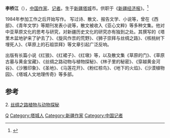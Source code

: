 {{copyedit|time=2014-11-30T06:52:31+00:00}}
{{blpsources|time=2014-11-30T06:51:08+00:00}}

'''李桥江'''（{{bd|1966年||}}），[[中国|中国]][[作家|作家]]、[[记者|记者]]。生于[[新疆|新疆]][[塔城|塔城]]市。供职于《[[新疆经济报|新疆经济报]]》。<ref>{{Cite web |url=http://www.ts.cn/GB/channel3/19/200602/21/227503.html |title=游牧生活的一曲挽歌——读李桥江《草原的门》 |access-date=2019-06-17 |archive-url=https://web.archive.org/web/20190617114604/http://www.ts.cn/GB/channel3/19/200602/21/227503.html |archive-date=2019-06-17 |dead-url=yes }}</ref>

1984年参加工作之后开始写作。 写过诗、散文、报告文学、小说等，曾在《西部》、《青年文学》等期刊发表小说等，散文被收入《亚心文粹》等多种文集。他对中亚草原文化的思考与研究，对新疆历史文化的研究亦有独到之处。其撰写的《塔里木盆地驴来了驴去了》、《旋风作祟的荒野》、《狮子崇拜与丝绸之路》、《核桃树下埋死人》、《草原上的石祖崇拜》等文章引起广泛反响。

出版有长篇小说《红狼》、《红裙子》、《红墩》等，以及散文集《草原的门》、《草原古墓与黄金宝藏》、《丝绸之路动物与植物探秘》、《林子里的秘密》、《穿越黄金河谷》、《沙雅印象》、《圣地》、《马莲花开》、《粉红椋鸟》、《地下的火焰》、《沙漠植物园》、《塔城人文地理传奇》等多部。

==参考==
{{reflist}}2.  [https://baike.sogou.com/v63316570.htm 丝绸之路植物与动物探秘]

{{DEFAULTSORT:Li qiaojiang}}
[[Category:李姓|Q]]
[[Category:塔城人|Category:塔城人]]
[[Category:新疆作家|Category:新疆作家]]
[[Category:中国记者|Category:中国记者]]
{{china-writer-stub}}